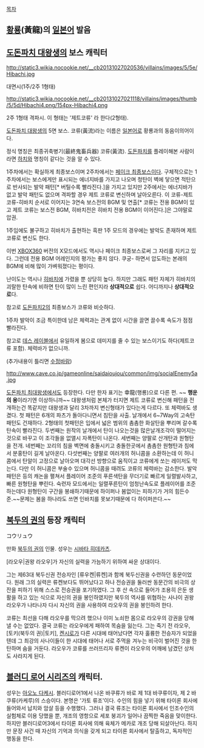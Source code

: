 [[목차]]

== [[황룡]](黃龍)의 [[일본어]] 발음 ==

== [[도돈파치 대왕생]]의 보스 캐릭터 == 
http://static3.wikia.nocookie.net/__cb20131027020536/villains/images/5/5e/Hibachi.jpg

대면시(1주/2주 1형태)

http://static3.wikia.nocookie.net/__cb20131027021118/villains/images/thumb/5/5d/Hibachi4.png/154px-Hibachi4.png

2주 1형태 격파시. 이 형태는 '제트코류' 라 한다(2형태).

[[도돈파치 대왕생]]의 5면 보스. 코류(黃流)라는 이름은 [[일본]]어로 황룡과의 동음이의어이다.

정식 명칭은 최종귀축병기(最終鬼畜兵器) 코류(黃流). [[도돈파치]]를 플레이해본 사람이라면 [[하치(돈파치)|하치]]와 명칭이 같다는 것을 알 수 있다.

1주차에서는 확실하게 최종보스이며 2주차에서는 [[페이크 최종보스]]이다. 구체적으로는 1주차에서는 보스에게만 표시되는 에너지바를 가지고 나오며 청탄이 벽에 닿으면 적탄으로 반사되는 발악 패턴[* 버틸수록 빨라진다.]을 가지고 있지만 2주에서는 에너지바가 없고 발악 패턴도 없으며 격파할 경우 제트 코류로 변신하며 날아오른다. 이 코류-제트 코류-히바치 순서로 이어지는 3연속 보스전의 BGM 및 연출[* 코류는 전용 BGM이 있고 제트 코류는 보스전 BGM, 히바치전은 히바치 전용 BGM이 이어진다.]은 그야말로 압권.

1주임에도 불구하고 히바치가 출현하는 흑판 1주 모드의 경우에는 발악도 존재하며 제트 코류로 변신도 한다.

이번 [[XBOX360]] 버전의 X모드에서도 역시나 페이크 최종보스로써 그 자리를 지키고 있다. 그런데 전용 BGM 어레인지의 평가는 좋지 않다. 쿠궁- 하면서 압도하는 본래의 BGM에 비해 많이 가벼워졌다는 평이다.

난이도는 역시나 [[히바치(돈파치 시리즈)|히바치]]에 가렸을 뿐 상당히 높다. 하지만 그래도 패턴 자체가 히바치의 괴랄한 탄속에 비하면 탄이 많이 느린 편인지라 '''상대적으로''' 쉽다. 어디까지나 '''상대적으로'''다.

참고로 [[도돈파치2]]의 최종보스가 코류와 비슷하다.

1주차 발악이 조금 특이한데 남은 체력과는 관계 없이 시간을 끌면 끌수록 속도가 점점 빨라진다.

참고로 [[데스 레이블]]에서 유일하게 봄으로 데미지를 줄 수 있는 보스이기도 하다(제트코류 포함). 체력바가 없으니까.

(추가내용이 틀리면 [[수정바람]])

http://www.cave.co.jp/gameonline/saidaioujou/common/img/socialEnemy5a.jpg

[[도돈파치 최대왕생]]에서도 등장한다. 다만 한자 표기는 幸龍(행룡)으로 다른 편. ~~ '''행운의 용'''이라기엔 이상하니까~~ 대왕생처럼 본체가 터지면 제트 코류로 변신해 패턴을 전개하는건 똑같지만 대왕생과 달리 3차까지 변신형태가 있다는게 다르다. 또 체력바도 생겼다. 첫 패턴은 6개의 파츠가 돌아다니면서 침탄을 사출. 날개에서 6~7Way의 고속탄패턴도 건재하다. 2형태의 첫패턴은 입에서 넓은 범위의 촘촘한 화살탄을 뿌리며 갈수록 탄속이 빨라진다. 두번째는 원작의 날개에서 탄이 나오는것을 많은날개조각이 떨어지는것으로 바꾸고 이 조각들을 없앨시 자폭탄이 나온다. 세번째는 양팔로 산개탄과 원형탄을 전개. 네번째는 꼬리의 침을 벽면에 충돌시키고 충돌한곳에서 촘촘한 원형탄과 침에서 분홍탄이 길게 날아온다. 다섯번째는 양팔로 여러개의 허니콤을 소환하는데 이 허니콤에서 탄알이 고정으로 날아오며 대각선 방향으로 움직이고 코류에게 쏘는 레이저도 막는다. 다만 이 허니콤은 부술수 있으며 허니콤을 때려도 코류의 체력바는 감소한다. 발악패턴은 등의 캐논을 펼쳐서 플레이어 조준의 푸른색탄을 무더기로 빠르게 일렬발사하고, 빠른 원형탄을 뿌린다. 숙련자 모드에서는 일렬푸른탄이 엄청난속도로 플레이어를 조준하는데다 원형탄이 구간을 봉쇄하기때문에 하이퍼나 봄없이는 피하기가 거의 힘든수준.~~문제는 봄을 하나라도 쓰면 인바치를 못보기때문에 다 하이퍼쓴다.~~

== [[북두의 권]]의 등장 캐릭터 ==
コウリュウ

만화 [[북두의 권]]의 인물. 성우는 [[시바타 히데카츠]].

[라오우|권왕 라오우]가 자신의 실력을 가늠하기 위하여 싸운 상대이다.

그는 제63대 북두신권 전승자인 [류우켄|류켄]과 함께 북두신권을 수련하던 동문이었다. 원래 그의 실력은 류켄보다도 뛰어났다고 하나 전승권을 둘러싼 동문간의 비극의 상잔을 피하기 위해 스스로 전승권을 포기하였다. 그 후 산 속으로 들어가 조용히 은둔 생활을 하고 있는 식으로 자신의 권을 봉인하였지만 북두의 역사를 위협하는 사나이 권왕 라오우가 나타나자 다시 자신의 권을 사용하여 라오우의 권을 봉인하려 한다.

코류는 최선을 다해 라오우를 막으려 했으나 이미 노쇠한 몸으로 라오우의 강권을 당해낼 수는 없었다. 결국 코류는 라오우에게 패하여 목숨을 잃는다. 그는 죽기 전 라오우, [토키(북두의 권)|토키], [[켄시로]]가 다른 시대에 태어났다면 각자 훌륭한 전승자가 되었을 텐데 그 최강의 사나이들이 한 시대에 태어나 서로 주먹을 겨누는 비극이 벌어진 것을 한탄하며 숨을 거둔다. 라오우가 코류를 쓰러뜨리자 류켄이 라오우의 어깨에 남겼던 상처도 사라지게 된다.

== [[블러디 로어 시리즈]]의 캐릭터. ==

성우는 [[아오노 다케시]]. 블러디로어1에서 나온 바쿠류가 바로 제 1대 바쿠류이자, 제 2 바쿠류(카케루)의 스승이다. 본명은 '가토 류조'이다. 수인의 힘을 넣기 위해 타이론 회사에 들어와서 납치와 암살 등을 수행했다. 그러나 결국 류조는 타이론 회사에서 인조수인의 실험체로 이용 당했을 뿐, 개조의 영항으로 세포 붕괴가 일어나 끔찍한 죽음을 맞이한다. 하지만 블러디로어3에서 타이론 회사에 의해 육체가 메카로 개조 당해 되살아난다. 하지만 문장 사건 때 자신의 기억과 의식을 갖게 되고 타이론 회사에서 탈출하고, 독자적인 행동을 한다.
